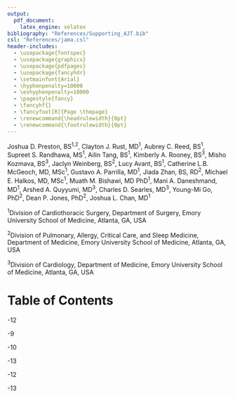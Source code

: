 ```yaml
---
output:
  pdf_document:
    latex_engine: xelatex
bibliography: "References/Supporting_AJT.bib"
csl: "References/jama.csl"
header-includes:
  - \usepackage{fontspec}
  - \usepackage{graphicx}
  - \usepackage{pdfpages}
  - \usepackage{fancyhdr}
  - \setmainfont{Arial}
  - \hyphenpenalty=10000
  - \exhyphenpenalty=10000
  - \pagestyle{fancy}
  - \fancyhf{}
  - \fancyfoot[R]{Page \thepage}
  - \renewcommand{\headrulewidth}{0pt}
  - \renewcommand{\footrulewidth}{0pt}
---
```


\begin{center}
\textit{\Large Supporting Information for:}
\end{center}

\begin{center}
\textbf{\Large Recipient Plasma Metabolomics as a Predictor of Heart Transplant Severe Primary Graft Dysfunction}
\end{center}

\vspace{1em}

Joshua D. Preston, BS^1,2^, Clayton J. Rust, MD^1^, Aubrey C. Reed, BS^1^, Supreet S. Randhawa, MS^1^, Ailin Tang, BS^1^, Kimberly A. Rooney, BS^3^, Misho Kozmava, BS^3^, Jaclyn Weinberg, BS^2^, Lucy Avant, BS^1^, Catherine L.B. McGeoch, MD, MSc^1^, Gustavo A. Parrilla, MD^1^, Jiada Zhan, BS, RD^2^, Michael E. Halkos, MD, MSc^1^, Muath M. Bishawi, MD PhD^1^, Mani A. Daneshmand, MD^1^, Arshed A. Quyyumi, MD^3^, Charles D. Searles, MD^3^, Young-Mi Go, PhD^2^, Dean P. Jones, PhD^2^, Joshua L. Chan, MD^1^

\vspace{1em}

^1^Division of Cardiothoracic Surgery, Department of Surgery, Emory University School of Medicine, Atlanta, GA, USA

^2^Division of Pulmonary, Allergy, Critical Care, and Sleep Medicine, Department of Medicine, Emory University School of Medicine, Atlanta, GA, USA

^3^Division of Cardiology, Department of Medicine, Emory University School of Medicine, Atlanta, GA, USA

\vfill

# Table of Contents

\textbf{Supplemental Figure 1} \dotfill 2

\textbf{Supplemental Figure 2.1} \dotfill 3

\textbf{Supplemental Figure 2.2} \dotfill 4

\textbf{Supplemental Figure 2.3} \dotfill 5

\textbf{Supplemental Figure 2.4} \dotfill 6

\textbf{Supplemental Figure 2.5} \dotfill 7

\textbf{Expanded Metabolomics Methods and Other Technical Details} \dotfill 8-12

\quad \textit{Sample Collection and Processing} \dotfill 8

\quad \textit{Metabolomics Profiling with LC-MS} \dotfill 8-9

\quad \textit{Feature Extraction, Annotation, and Identification} \dotfill 9-10

\quad \textit{Quality Control and Data Transformation} \dotfill 10

\textbf{Statistical Analysis and Data Visualization} \dotfill 11-13

\quad \textit{Partial Least Squares Discriminant Analysis and Volcano Plots} \dotfill 11

\quad \textit{Pathway Enrichment Analysis} \dotfill 11-12

\quad \textit{Targeted Metabolomics Analysis} \dotfill 12

\quad \textit{Sensitivity Analysis} \dotfill 12-13


\textbf{References} \dotfill 14

\newpage


